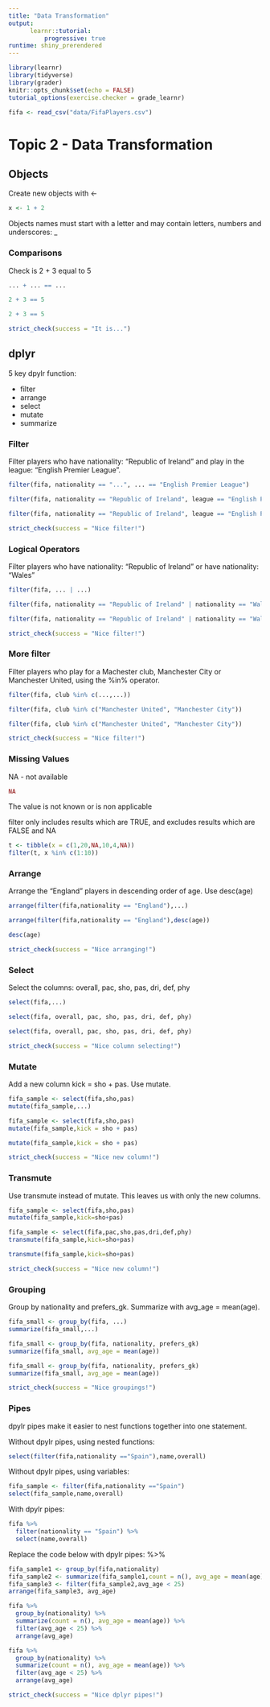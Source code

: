 ```yaml
---
title: "Data Transformation"
output: 
      learnr::tutorial:
          progressive: true
runtime: shiny_prerendered
---
```


```r
library(learnr)
library(tidyverse)
library(grader)
knitr::opts_chunk$set(echo = FALSE)
tutorial_options(exercise.checker = grade_learnr)

fifa <- read_csv("data/FifaPlayers.csv")
```

# Topic 2 - Data Transformation

## Objects

Create new objects with <-
```r
x <- 1 + 2
```
Objects names must start with a letter and may contain letters, numbers and underscores: _

### Comparisons
Check is 2 + 3 equal to 5
```r
... + ... == ...
```

```r
2 + 3 == 5
```

```r
2 + 3 == 5
```

```r
strict_check(success = "It is...")
```

## dplyr
5 key dpylr function:

* filter
* arrange
* select
* mutate
* summarize

### Filter
Filter players who have nationality: "Republic of Ireland" and play in the league: "English Premier League".

```r
filter(fifa, nationality == "...", ... == "English Premier League")
```

```r
filter(fifa, nationality == "Republic of Ireland", league == "English Premier League")
```

```r
filter(fifa, nationality == "Republic of Ireland", league == "English Premier League")
```

```r
strict_check(success = "Nice filter!")
```

### Logical Operators
Filter players who have nationality: "Republic of Ireland" or have nationality: "Wales"

```r
filter(fifa, ... | ...)
```

```r
filter(fifa, nationality == "Republic of Ireland" | nationality == "Wales")
```

```r
filter(fifa, nationality == "Republic of Ireland" | nationality == "Wales")
```

```r
strict_check(success = "Nice filter!")
```

### More filter

Filter players who play for a Machester club, Manchester City or Manchester United, using the %in% operator.

```r
filter(fifa, club %in% c(...,...))
```

```r
filter(fifa, club %in% c("Manchester United", "Manchester City"))
```

```r
filter(fifa, club %in% c("Manchester United", "Manchester City"))
```

```r
strict_check(success = "Nice filter!")
```

### Missing Values
NA - not available
```r
NA
```
The value is not known or is non applicable

filter only includes results which are TRUE, and excludes results which are FALSE and NA
```r
t <- tibble(x = c(1,20,NA,10,4,NA))
filter(t, x %in% c(1:10))
```

### Arrange
Arrange the "England" players in descending order of age.
Use desc(age)
```r
arrange(filter(fifa,nationality == "England"),...)
```

```r
arrange(filter(fifa,nationality == "England"),desc(age))
```

```r
desc(age)
```

```r
strict_check(success = "Nice arranging!")
```

### Select
Select the columns: overall, pac, sho, pas, dri, def, phy
```r
select(fifa,...)
```

```r
select(fifa, overall, pac, sho, pas, dri, def, phy)
```

```r
select(fifa, overall, pac, sho, pas, dri, def, phy)
```

```r
strict_check(success = "Nice column selecting!")
```

### Mutate
Add a new column kick = sho + pas.
Use mutate.
```r
fifa_sample <- select(fifa,sho,pas)
mutate(fifa_sample,...)
```

```r
fifa_sample <- select(fifa,sho,pas)
mutate(fifa_sample,kick = sho + pas)
```

```r
mutate(fifa_sample,kick = sho + pas)
```

```r
strict_check(success = "Nice new column!")
```

### Transmute
Use transmute instead of mutate.
This leaves us with only the new columns.
```r
fifa_sample <- select(fifa,sho,pas)
mutate(fifa_sample,kick=sho+pas)
```

```r
fifa_sample <- select(fifa,pac,sho,pas,dri,def,phy)
transmute(fifa_sample,kick=sho+pas)
```

```r
transmute(fifa_sample,kick=sho+pas)
```

```r
strict_check(success = "Nice new column!")
```

### Grouping
Group by nationality and prefers_gk.
Summarize with avg_age = mean(age).
```r
fifa_small <- group_by(fifa, ...)
summarize(fifa_small,...)
```

```r
fifa_small <- group_by(fifa, nationality, prefers_gk)
summarize(fifa_small, avg_age = mean(age))
```

```r
fifa_small <- group_by(fifa, nationality, prefers_gk)
summarize(fifa_small, avg_age = mean(age))
```

```r
strict_check(success = "Nice groupings!")
```

### Pipes
dpylr pipes make it easier to nest functions together into one statement.

Without dpylr pipes, using nested functions:
```r
select(filter(fifa,nationality =="Spain"),name,overall)
```

Without dpylr pipes, using variables:
```r
fifa_sample <- filter(fifa,nationality =="Spain")
select(fifa_sample,name,overall)
```

With dpylr pipes:
```r
fifa %>%
  filter(nationality == "Spain") %>%
  select(name,overall)
```

Replace the code below with dpylr pipes: %>%
```r
fifa_sample1 <- group_by(fifa,nationality)
fifa_sample2 <- summarize(fifa_sample1,count = n(), avg_age = mean(age))
fifa_sample3 <- filter(fifa_sample2,avg_age < 25)
arrange(fifa_sample3, avg_age)
```

```r
fifa %>% 
  group_by(nationality) %>%
  summarize(count = n(), avg_age = mean(age)) %>%
  filter(avg_age < 25) %>%
  arrange(avg_age)
```

```r
fifa %>% 
  group_by(nationality) %>%
  summarize(count = n(), avg_age = mean(age)) %>%
  filter(avg_age < 25) %>% 
  arrange(avg_age)
```

```r
strict_check(success = "Nice dplyr pipes!")
```
